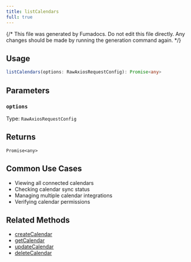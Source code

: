 ```yaml
---
title: listCalendars
full: true
---
```


{/* This file was generated by Fumadocs. Do not edit this file directly. Any changes should be made by running the generation command again. */}



## Usage

```typescript
listCalendars(options: RawAxiosRequestConfig): Promise<any>
```

## Parameters


### `options`

Type: `RawAxiosRequestConfig`




## Returns

`Promise<any>`



## Common Use Cases

- Viewing all connected calendars
- Checking calendar sync status
- Managing multiple calendar integrations
- Verifying calendar permissions

## Related Methods

- [createCalendar](./createcalendar.mdx)
- [getCalendar](./getcalendar.mdx)
- [updateCalendar](./updatecalendar.mdx)
- [deleteCalendar](./deletecalendar.mdx)
